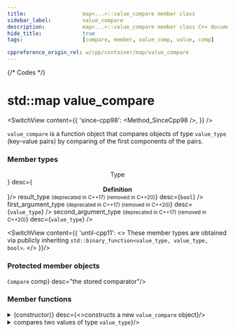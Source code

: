 ```yaml
---
title:					map<...>::value_compare member class
sidebar_label:			value_compare
description:			map<...>::value_compare member class C++ documentation
hide_title:				true
tags:					[compare, member, value_comp, value, comp]

cppreference_origin_rel: w/cpp/container/map/value_compare
---
```



{/* Codes */}



# std::map value_compare

<SwitchView content={{
	'since-cpp98': <Method_SinceCpp98 />,
}} />

`value_compare` is a function object that compares objects of type `value_type` (key-value pairs) by comparing of the first components of the pairs.

### Member types

<SymbolTable noTraits>
	<Symbol name={<b><center>Type</center></b>} desc={<b><center>Definition</center></b>}/>
	<Symbol
			name={<>result_type <small>(deprecated in C++17) (removed in C++20)</small></>} 
			desc={<code>bool</code>}
		/>
	<Symbol
			name={<>first_argument_type <small>(deprecated in C++17) (removed in C++20)</small></>}
			desc={<code>value_type</code>}
		/>
	<Symbol
			name={<>second_argument_type <small>(deprecated in C++17) (removed in C++20)</small></>}
			desc={<code>value_type</code>}
		/>
</SymbolTable>

<SwitchView content={{
		'until-cpp11': <>
				These member types are obtained via publicly inheriting <code>std::binary_function&lt;value_type, value_type, bool&gt;</code>.
		</>
	}}/>

### Protected member objects

<SymbolTable>
	<Symbol prot name={<><code>Compare</code> comp</>} desc="the stored comparator"/>
</SymbolTable>

### Member functions

<details>
	<summary>
		<SymbolTable>
			<Symbol prot name={<b>(constructor)</b>} desc={<>constructs a new <code>value_compare</code> object</>}/>
		</SymbolTable>
	</summary>
	<div>
		<ValueComp_Constructor />
	</div>
</details>

<details>
	<summary>
		<SymbolTable>
			<Symbol pub name="operator()" desc={<>compares two values of type <code>value_type</code></>}/>
		</SymbolTable>
	</summary>
	<div>
		<ValueComp_CallOperator />
	</div>
</details>
